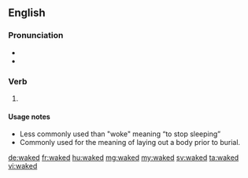==English==

===Pronunciation===
* {{IPA|/ˈweɪkt/|lang=en}}
* {{audio|En-us-waked.ogg|Audio (US)|lang=en}}

===Verb===
{{head|en}}

# {{en-past of|wake}}

====Usage notes====
* Less commonly used than "woke" meaning “to stop sleeping”
* Commonly used for the meaning of laying out a body prior to burial.

[[de:waked]]
[[fr:waked]]
[[hu:waked]]
[[mg:waked]]
[[my:waked]]
[[sv:waked]]
[[ta:waked]]
[[vi:waked]]
